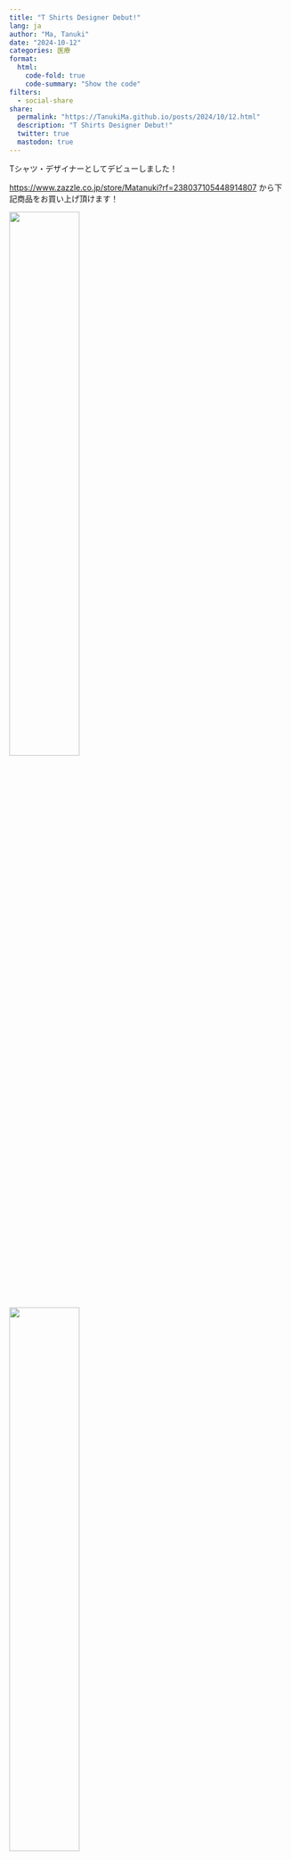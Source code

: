 ```yaml
---
title: "T Shirts Designer Debut!"
lang: ja
author: "Ma, Tanuki"
date: "2024-10-12"
categories: 医療
format:
  html:
    code-fold: true
    code-summary: "Show the code"
filters:
  - social-share
share:
  permalink: "https://TanukiMa.github.io/posts/2024/10/12.html"
  description: "T Shirts Designer Debut!"
  twitter: true
  mastodon: true
---
```


Tシャツ・デザイナーとしてデビューしました！

[https://www.zazzle.co.jp/store/Matanuki?rf=238037105448914807](https://www.zazzle.co.jp/store/Matanuki?rf=238037105448914807)
から下記商品をお買い上げ頂けます！

![](HPV-T-Shirts-men.png){width=50%}

![](HPV-T-Shirts-women.png){width=50%}

![](COSTAIVE-men.png){width=50%}

![](COSTAIVE-women.png){width=50%}

各ワクチン接種の記念に購入は如何でしょうか？
